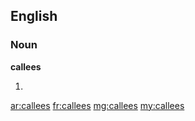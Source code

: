 ==English==

===Noun===
'''callees'''

# {{plural of|callee}}

[[ar:callees]]
[[fr:callees]]
[[mg:callees]]
[[my:callees]]